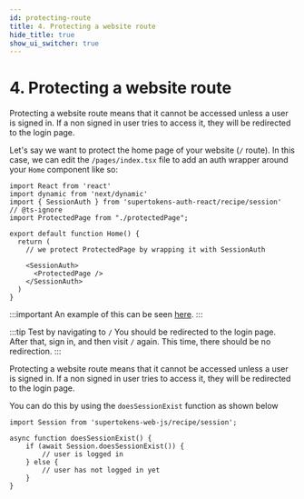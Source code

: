 ```yaml
---
id: protecting-route
title: 4. Protecting a website route
hide_title: true
show_ui_switcher: true
---
```


<!-- COPY DOCS -->
<!-- ./thirdpartyemailpassword/nextjs/protecting-route.mdx -->


# 4. Protecting a website route

<PreBuiltOrCustomUISwitcher>

<PreBuiltUIContent>

Protecting a website route means that it cannot be accessed unless a user is signed in. If a non signed in user tries to access it, they will be redirected to the login page.

Let's say we want to protect the home page of your website (`/` route). In this case, we can edit the `/pages/index.tsx` file to add an auth wrapper around your `Home` component like so:

```tsx title="pages/index.tsx"
import React from 'react'
import dynamic from 'next/dynamic'
import { SessionAuth } from 'supertokens-auth-react/recipe/session'
// @ts-ignore
import ProtectedPage from "./protectedPage";

export default function Home() {
  return (
    // we protect ProtectedPage by wrapping it with SessionAuth

    <SessionAuth>
      <ProtectedPage />
    </SessionAuth>
  )
}
```

:::important
An example of this can be seen [here](https://github.com/supertokens/next.js/blob/canary/examples/with-supertokens/pages/index.tsx#L36).
:::

:::tip Test by navigating to `/`
You should be redirected to the login page. After that, sign in, and then visit `/` again. This time, there should be no redirection.
:::

</PreBuiltUIContent>

<CustomUIContent>

Protecting a website route means that it cannot be accessed unless a user is signed in. If a non signed in user tries to access it, they will be redirected to the login page.

You can do this by using the `doesSessionExist` function as shown below

```tsx title="pages/index.tsx"
import Session from 'supertokens-web-js/recipe/session';

async function doesSessionExist() {
    if (await Session.doesSessionExist()) {
        // user is logged in
    } else {
        // user has not logged in yet
    }
}
```

</CustomUIContent>

</PreBuiltOrCustomUISwitcher>